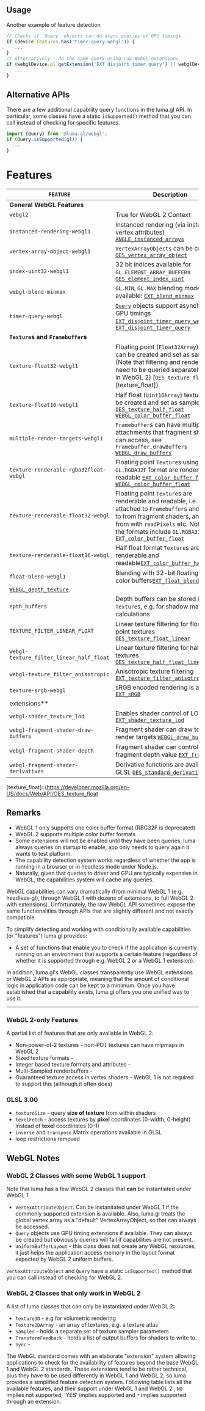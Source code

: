 

## Usage

Another example of feature detection

```typescript
// Checks if `Query` objects can do async queries of GPU timings
if (device.features.has('timer-query-webgl')) {
   ...
}
// Alternatively - do the same query using raw WebGL extensions
if (webglDevice.gl.getExtension('EXT_disjoint_timer_query') || webglDevice.gl.getExtension('EXT_disjoint_timer_query_webgl2')) {
   ...
}
```

## Alternative APIs

There are a few additional capability query functions in the luma.gl API. In particular,
some classes have a static `isSupported()` method that you can call instead of checking
for specific features.

```typescript
import {Query} from '@luma.gl/webgl';
if (Query.isSupported(gl)) {
  ...
}
```
# Features

| `FEATURE`                                | Description                                                                                                                                                                                                                                                                                                              |
| ---------------------------------------- | ------------------------------------------------------------------------------------------------------------------------------------------------------------------------------------------------------------------------------------------------------------------------------------------------------------------------ |
| **General WebGL Features**               |                                                                                                                                                                                                                                                                                                                          |
| `webgl2`                                 | True for WebGL 2 Context                                                                                                                                                                                                                                                                                                 |
| `instanced-rendering-webgl1`             | Instanced rendering (via instanced vertex attributes) [`ANGLE_instanced_arrays`][instanced_arrays]                                                                                                                                                                                                                       |
| `vertex-array-object-webgl1`             | `VertexArrayObjects` can be created [`OES_vertex_array_object`][vertex_array_object]                                                                                                                                                                                                                                     |
| `index-uint32-webgl1`                    | 32 bit indices available for `GL.ELEMENT_ARRAY_BUFFER`s [`OES_element_index_uint`][element_index_uint]                                                                                                                                                                                                                   |
| `webgl-blend-minmax`                     | `GL.MIN`, `GL.MAX` blending modes are available: [`EXT_blend_minmax`][blend_minmax]                                                                                                                                                                                                                                      |
| `timer-query-webgl`                      | [`Query`](/docs/api-reference/webgl/query.md) objects support asynchronous GPU timings [`EXT_disjoint_timer_query_webgl2`][timer_query_webgl2], [`EXT_disjoint_timer_query`][timer_query_webgl]                                                                                                                          |
| **`Texture`s and `Framebuffer`s**        |                                                                                                                                                                                                                                                                                                                          |
| `texture-float32-webgl1`                 | Floating point (`Float32Array`) textures can be created and set as samplers (Note that filtering and rendering need to be queried separately, even in WebGL 2) [`OES_texture_float`][texture_float])                                                                                                                     |
| `texture-float16-webgl1`                 | Half float (`Uint16Array`) textures can be created and set as samplers [`OES_texture_half_float`](https://developer.mozilla.org/en-US/docs/Web/API/OES_texture_half_float) [`WEBGL_color_buffer_float`](https://developer.mozilla.org/en-US/docs/Web/API/WEBGL_color_buffer_float)                                       |
| `multiple-render-targets-webgl1`         | `Framebuffer`s can have multiple color attachments that fragment shaders can access, see `Framebuffer.drawBuffers` [`WEBGL_draw_buffers`](https://developer.mozilla.org/en-US/docs/Web/API/WEBGL_draw_buffers)                                                                                                           |
| `texture-renderable-rgba32float-webgl`   | Floating point `Texture`s using the `GL.RGBA32F` format are renderable and readable [`EXT_color_buffer_float`](https://developer.mozilla.org/en-US/docs/Web/API/EXT_color_buffer_float) [`WEBGL_color_buffer_float`](https://developer.mozilla.org/en-US/docs/Web/API/WEBGL_color_buffer_float)                          |
| `texture-renderable-float32-webgl`       | Floating point `Texture`s are renderable and readable, i.e. can be attached to `Framebuffer`s and written to from fragment shaders, and read from with `readPixels` etc. Note that the formats include `GL.RGBA32F`. [`EXT_color_buffer_float`](https://developer.mozilla.org/en-US/docs/Web/API/EXT_color_buffer_float) |
| `texture-renderable-float16-webgl`       | Half float format `Texture`s are renderable and readable[`EXT_color_buffer_half_float`](https://developer.mozilla.org/en-US/docs/Web/API/EXT_color_buffer_half_float)                                                                                                                                                    |
| `float-blend-webgl1`                     | Blending with 32-bit floating point color buffers[`EXT_float_blend`](https://developer.mozilla.org/en-US/docs/Web/API/EXT_float_blend)                                                                                                                                                                                   |
| [`WEBGL_depth_texture`][depth_url]       |
| `epth_buffers`                           | Depth buffers can be stored in `Texture`s, e.g. for shadow map calculations                                                                                                                                                                                                                                              |
| `TEXTURE_FILTER_LINEAR_FLOAT`            | Linear texture filtering for floating point textures [`OES_texture_float_linear`](https://developer.mozilla.org/en-US/docs/Web/API/OES_texture_float_linear)                                                                                                                                                             |
| `webgl-texture_filter_linear_half_float` | Linear texture filtering for half float textures [`OES_texture_half_float_linear`](https://developer.mozilla.org/en-US/docs/Web/API/OES_texture_half_float_linear)                                                                                                                                                       |
| `webgl-texture_filter_anisotropic`       | Anisotropic texture filtering [`EXT_texture_filter_anisotropic`](https://developer.mozilla.org/en-US/docs/Web/API/EXT_texture_filter_anisotropic)                                                                                                                                                                        |
| `texture-srgb-webgl`                     | sRGB encoded rendering is available [`EXT_sRGB`](https://developer.mozilla.org/en-US/docs/Web/API/EXT_sRGB)                                                                                                                                                                                                              |
| extensions\*\*                           |                                                                                                                                                                                                                                                                                                                          |
| `webgl-shader_texture_lod`               | Enables shader control of LOD [`EXT_shader_texture_lod`](https://developer.mozilla.org/en-US/docs/Web/API/EXT_shader_texture_lod)                                                                                                                                                                                        |
| `webgl-fragment-shader-draw-buffers`     | Fragment shader can draw to multiple render targets [`WEBGL_draw_buffers`](https://developer.mozilla.org/en-US/docs/Web/API/WEBGL_draw_buffers)                                                                                                                                                                          |
| `webgl-fragment-shader-depth`            | Fragment shader can control fragment depth value [`EXT_frag_depth`](https://developer.mozilla.org/en-US/docs/Web/API/EXT_frag_depth)                                                                                                                                                                                     |
| `webgl-fragment-shader-derivatives`      | Derivative functions are available in GLSL [`OES_standard_derivatives`](https://developer.mozilla.org/en-US/docs/Web/API/OES_standard_derivatives)                                                                                                                                                                       |

[depth_url]: https://developer.mozilla.org/en-US/docs/Web/API/WEBGL_depth_texture
[instanced_arrays]: https://developer.mozilla.org/en-US/docs/Web/API/ANGLE_instanced_arrays
[vertex_array_object]: https://developer.mozilla.org/en-US/docs/Web/API/OES_vertex_array_object
[element_index_uint]: https://developer.mozilla.org/en-US/docs/Web/API/OES_element_index_uint
[blend_minmax]: https://developer.mozilla.org/en-US/docs/Web/API/EXT_blend_minmax
[timer_query_webgl]: https://developer.mozilla.org/en-US/docs/Web/API/EXT_disjoint_timer_query
[timer_query_webgl2]: https://www.khronos.org/registry/webgl/extensions/EXT_disjoint_timer_query_webgl2/
[texture_compression_bptc]: https://developer.mozilla.org/en-US/docs/Web/API/EXT_texture_compression_bptc
[texture_compression_rgtc]: https://developer.mozilla.org/en-US/docs/Web/API/EXT_texture_compression_rgtc
[texture_float]: (https://developer.mozilla.org/en-US/docs/Web/API/OES_texture_float

## Remarks

- WebGL 1 only supports one color buffer format (RBG32F is deprecated)
- WebGL 2 supports multiple color buffer formats
- Some extensions will not be enabled until they have been queries. luma always queries on startup to enable, app only needs to query again it wants to test platform.
- The capability detection system works regardless of whether the app is running in a browser or in headless mode under Node.js.
- Naturally, given that queries to driver and GPU are typically expensive in WebGL, the capabilities system will cache any queries.

WebGL capabilities can vary dramatically (from minimal WebGL 1 (e.g. headless-gl), through WebGL 1 with dozens of extensions, to full WebGL 2 with extensions). Unfortunately, the raw WebGL API sometimes expose the same functionalities through APIs that are slightly different and not exactly compatible.

To simplify detecting and working with conditionally available capabilities (or "features") luma.gl provides:

- A set of functions that enable you to check if the application is currently running on an environment that supports a certain feature (regardless of whether it is supported through e.g. WebGL 2 or a WebGL 1 extension).

In addition, luma.gl's WebGL classes transparently use WebGL extensions or WebGL 2 APIs as appropriate, meaning that the amount of conditional logic in application code can be kept to a minimum. Once you have established that a capability exists, luma.gl offers you one unified way to use it.

---

### WebGL 2-only Features

A partial list of features that are only available in WebGL 2:

- Non-power-of-2 textures - non-POT textures can have mipmaps in WebGL 2
- Sized texture formats -
- Integer based texture formats and attributes -
- Multi-Sampled renderbuffers -
- Guaranteed texture access in vertex shaders - WebGL 1 is not required to support this (although it often does)

### GLSL 3.00

- `textureSize` - query **size of texture** from within shaders
- `texelFetch` - access textures by **pixel** coordinates (0-width, 0-height) instead of **texel** coordinates (0-1)
- `inverse` and `transpose` Matrix operations available in GLSL
- loop restrictions removed

## WebGL Notes

### WebGL 2 Classes with some WebGL 1 support

Note that luma has a few WebGL 2 classes that **can** be instantiated under WebGL 1

- `VertexAttributeObject`. Can be instanitated under WebGL 1 if the commonly supported extension is available. Also, luma.gl treats the global vertex array as a "default" VertexArrayObject, so that can always be accessed.
- `Query` objects use GPU timing extensions if available. They can always be created but obviously queries will fail if capabilities are not present.
- `UniformBufferLayout` - this class does not create any WebGL resources, it just helps the application access memory in the layout format expected by WebGL 2 uniform buffers.

`VertexAttributeObject` and `Query` have a static `isSupported()` method that you can call instead of checking for WebGL 2.

### WebGL 2 Classes that only work in WebGL 2

A list of luma classes that can only be instantiated under WebGL 2:

- `Texture3D` - e.g for volumetric rendering
- `Texture2DArray` - an array of textures, e.g. a texture atlas
- `Sampler` - holds a separate set of texture sampler parameters
- `TransformFeedback` - holds a list of output buffers for shaders to write to.
- `Sync` -

The WebGL standard comes with an elaborate "extension" system allowing applications to check for the availability of features beyond the base WebGL 1 and WebGL 2 standards. These extensions tend to be rather technical, plus they have to be used differently in WebGL 1 and WebGL 2, so luma provides a simplified feature detection system. Following table lists all the available features, and their support under WebGL 1 and WebGL 2 , `NO` implies not supported, 'YES' implies supported and `*` implies supported through an extension.
